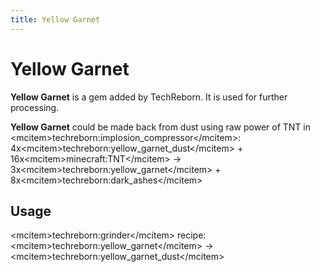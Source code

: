 ```yaml
---
title: Yellow Garnet
---
```


<ItemImage file="yellow_garnet_gem" alt="Yellow Garnet" size="200" />

# Yellow Garnet

**Yellow Garnet** is a gem added by TechReborn. It is used for further processing.

<CraftingTable recipe="input air air air input air techreborn:block_of_yellow_garnet air input air air air output techreborn:yellow_garnet,9" />

**Yellow Garnet** could be made back from dust using raw power of TNT in \<mcitem\>techreborn:implosion_compressor\</mcitem\>:\
4x\<mcitem\>techreborn:yellow_garnet_dust\</mcitem\> + 16x\<mcitem\>minecraft:TNT\</mcitem\> -\> 3x\<mcitem\>techreborn:yellow_garnet\</mcitem\> + 8x\<mcitem\>techreborn:dark_ashes\</mcitem\>

## Usage
<CraftingTable recipe="input techreborn:yellow_garnet techreborn:yellow_garnet techreborn:yellow_garnet input techreborn:yellow_garnet techreborn:yellow_garnet techreborn:yellow_garnet input techreborn:yellow_garnet techreborn:yellow_garnet techreborn:yellow_garnet output techreborn:block_of_yellow_garnet" />

\<mcitem\>techreborn:grinder\</mcitem\> recipe:\
\<mcitem\>techreborn:yellow_garnet\</mcitem\> -\> \<mcitem\>techreborn:yellow_garnet_dust\</mcitem\>